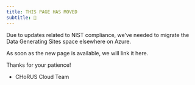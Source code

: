 ```yaml
---
title: THIS PAGE HAS MOVED
subtitle: 🚧
---
```

Due to updates related to NIST compliance, we've needed to migrate the Data Generating Sites space elsewhere on Azure.

As soon as the new page is available, we will link it here.

Thanks for your patience!

- CHoRUS Cloud Team

